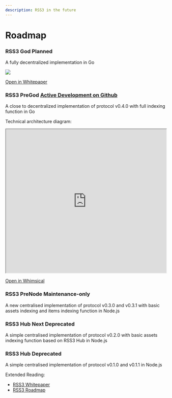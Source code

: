 ```yaml
---
description: RSS3 in the future
---
```


# Roadmap


<BrowserOnly>
  <Timeline>
    <Timeline.Item color="blue">
      <Badge.Ribbon text="Q4 2022 -">
        <Card>
          <h3>RSS3 God <Tag color="#0072FF">Planned</Tag></h3>
          <p>A fully decentralized implementation in Go</p>
          <img src="/img/roadmap/architecture.png" />
          <p>
            <a target="_blank" href="/assets/RSS3-Whitepaper.pdf">
              Open in Whitepaper
            </a>
          </p>
        </Card>
      </Badge.Ribbon>
    </Timeline.Item>
    <Timeline.Item color="blue">
      <Badge.Ribbon text="Jan 2022 - ">
        <Card>
          <h3>RSS3 PreGod <Tag color="#0072FF"><a href="https://github.com/NaturalSelectionLabs/RSS3-PreGod">Active Development on Github</a></Tag></h3>
          <p>
            A close to decentralized implementation of protocol v0.4.0 with full indexing function in Go
          </p>
          <p>Technical architecture diagram:</p>
          <iframe
            style={{ border: "none" }}
            width="100%"
            height="450"
            src="https://whimsical.com/embed/PHXfjqFjYrecd6EsnvgcXx"
          ></iframe>
          <p>
            <a
              target="_blank"
              href="https://whimsical.com/pregod-PHXfjqFjYrecd6EsnvgcXx"
            >
              Open in Whimsical
            </a>
          </p>
        </Card>
      </Badge.Ribbon>
    </Timeline.Item>
    <Timeline.Item color="blue">
      <Badge.Ribbon text="Jul 2021 - Nov 2021">
        <Card>
          <h3>RSS3 PreNode <Tag color="volcano">Maintenance-only</Tag></h3>
          <p>
            A new centralised implementation of protocol v0.3.0 and v0.3.1 with
            basic assets indexing and items indexing function in Node.js
          </p>
        </Card>
      </Badge.Ribbon>
    </Timeline.Item>
    <Timeline.Item color="blue">
      <Badge.Ribbon text="Jul 2021 - Nov 2021">
        <Card>
          <h3>RSS3 Hub Next <Tag color="red">Deprecated</Tag></h3>
          <p>
            A simple centralised implementation of protocol v0.2.0 with basic
            assets indexing function based on RSS3 Hub in Node.js
          </p>
        </Card>
      </Badge.Ribbon>
    </Timeline.Item>
    <Timeline.Item color="blue">
      <Badge.Ribbon text="May 2021 - Jul 2021">
        <Card>
          <h3>RSS3 Hub <Tag color="red">Deprecated</Tag></h3>
          <p>
            A simple centralised implementation of protocol v0.1.0 and v0.1.1 in
            Node.js
          </p>
        </Card>
      </Badge.Ribbon>
    </Timeline.Item>
  </Timeline>
</BrowserOnly>

Extended Reading:

- [RSS3 Whitepaper](/assets/RSS3-Whitepaper.pdf)
- [RSS3 Roadmap](https://rss3.notion.site/11-The-RSS3-Roadmap-3c1c4dce0c3f4096880e930371a636a6)

